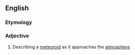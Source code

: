 ==English==

===Etymology===
{{prefix|en|pre|atmospheric}}

===Adjective===
{{en-adj|-}}

# {{lb|en|astronomy}} Describing a [[meteoroid]] as it approaches the [[atmosphere]]